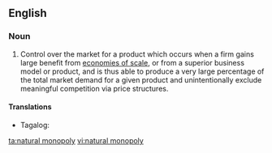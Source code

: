 ==English==

===Noun===
{{wikipedia}}
{{en-noun|natural monopolies}}
# Control over the market for a product which occurs when a firm gains large benefit from [[economies of scale]], or from a superior business model or product, and is thus able to produce a very large percentage of the total market demand for a given product and unintentionally exclude meaningful competition via price structures.

====Translations====
{{trans-top|type of monopoly}}
{{trans-mid}}
* Tagalog: {{t|tl|likas na sarilakal}}
{{trans-bottom}}

[[ta:natural monopoly]]
[[vi:natural monopoly]]